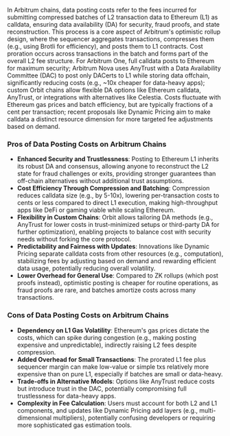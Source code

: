 In Arbitrum chains, data posting costs refer to the fees incurred for submitting compressed batches of L2 transaction data to Ethereum (L1) as calldata, ensuring data availability (DA) for security, fraud proofs, and state reconstruction. This process is a core aspect of Arbitrum's optimistic rollup design, where the sequencer aggregates transactions, compresses them (e.g., using Brotli for efficiency), and posts them to L1 contracts. Cost proration occurs across transactions in the batch and forms part of the overall L2 fee structure. For Arbitrum One, full calldata posts to Ethereum for maximum security; Arbitrum Nova uses AnyTrust with a Data Availability Committee (DAC) to post only <a data-quicklook-from="data-availability-certificate">DACerts</a> to L1 while storing data offchain, significantly reducing costs (e.g., ~10x cheaper for data-heavy apps); custom Orbit chains allow flexible DA options like Ethereum calldata, AnyTrust, or integrations with alternatives like Celestia. Costs fluctuate with Ethereum gas prices and batch efficiency, but are typically fractions of a cent per transaction; recent proposals like Dynamic Pricing aim to make calldata a distinct resource dimension for more targeted fee adjustments based on demand.

### Pros of Data Posting Costs on Arbitrum Chains

- **Enhanced Security and Trustlessness**: Posting to Ethereum L1 inherits its robust DA and consensus, allowing anyone to reconstruct the L2 state for fraud challenges or exits, providing stronger guarantees than off-chain alternatives without additional trust assumptions.
- **Cost Efficiency Through Compression and Batching**: Compression reduces calldata size (e.g., by 5-10x), lowering per-transaction costs to cents or less compared to direct L1 execution, making high-throughput apps like DeFi or gaming viable while scaling Ethereum.
- **Flexibility in Custom Chains**: Orbit allows tailoring DA methods (e.g., AnyTrust for lower costs in trust-minimized setups or third-party DA for further optimization), enabling projects to balance cost with security needs without forking the core protocol.
- **Predictability and Fairness with Updates**: Innovations like Dynamic Pricing separate calldata costs from other resources (e.g., computation), stabilizing fees by adjusting based on demand and rewarding efficient data usage, potentially reducing overall volatility.
- **Lower Overhead for General Use**: Compared to ZK rollups (which post proofs instead), optimistic posting is cheaper for routine operations, as fraud proofs are rare, and batches amortize costs across many transactions.

### Cons of Data Posting Costs on Arbitrum Chains

- **Dependency on L1 Gas Volatility**: Ethereum's gas prices dictate the costs, which can spike during congestion (e.g., making posting expensive and unpredictable), indirectly raising L2 fees despite compression.
- **Added Overhead for Small Transactions**: The prorated L1 fee plus sequencer margin can make low-value or simple txs relatively more expensive than on pure L1, especially if batches are small or data-heavy.
- **Trade-offs in Alternative Models**: Options like AnyTrust reduce costs but introduce trust in the DAC, potentially compromising full trustlessness for data-heavy apps.
- **Complexity in Fee Calculation**: Users must account for both L2 and L1 components, and updates like Dynamic Pricing add layers (e.g., multi-dimensional multipliers), potentially confusing developers or requiring more sophisticated gas estimation tools.
